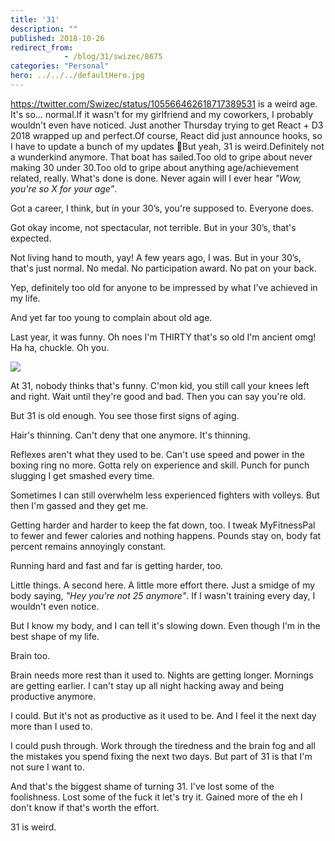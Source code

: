 ```yaml
---
title: '31'
description: ""
published: 2018-10-26
redirect_from: 
            - /blog/31/swizec/8675
categories: "Personal"
hero: ../../../defaultHero.jpg
---
```

https://twitter.com/Swizec/status/105566462618717389531 is a weird age. It&#x27;s so… normal.If it wasn&#x27;t for my girlfriend and my coworkers, I probably wouldn&#x27;t even have noticed. Just another Thursday trying to get React + D3 2018 wrapped up and perfect.Of course, React did just announce hooks, so I have to update a bunch of my updates 🤔But yeah, 31 is weird.Definitely not a wunderkind anymore. That boat has sailed.Too old to gripe about never making 30 under 30.Too old to gripe about anything age/achievement related, really. What&#x27;s done is done. Never again will I ever hear _&quot;Wow, you&#x27;re so X for your age”_.

Got a career, I think, but in your 30’s, you&#x27;re supposed to. Everyone does.

Got okay income, not spectacular, not terrible. But in your 30’s, that&#x27;s expected.

Not living hand to mouth, yay! A few years ago, I was. But in your 30’s, that&#x27;s just normal. No medal. No participation award. No pat on your back.

Yep, definitely too old for anyone to be impressed by what I&#x27;ve achieved in my life.

And yet far too young to complain about old age.

Last year, it was funny. Oh noes I&#x27;m THIRTY that&#x27;s so old I&#x27;m ancient omg! Ha ha, chuckle. Oh you.

![](./img/media-9EwnzGNjvmIG4-giphy.gif)

At 31, nobody thinks that&#x27;s funny. C&#x27;mon kid, you still call your knees left and right. Wait until they&#x27;re good and bad. Then you can say you&#x27;re old.

But 31 is old enough. You see those first signs of aging.

Hair&#x27;s thinning. Can&#x27;t deny that one anymore. It&#x27;s thinning.

Reflexes aren&#x27;t what they used to be. Can&#x27;t use speed and power in the boxing ring no more. Gotta rely on experience and skill. Punch for punch slugging I get smashed every time.

Sometimes I can still overwhelm less experienced fighters with volleys. But then I&#x27;m gassed and they get me.

Getting harder and harder to keep the fat down, too. I tweak MyFitnessPal to fewer and fewer calories and nothing happens. Pounds stay on, body fat percent remains annoyingly constant.

Running hard and fast and far is getting harder, too.

Little things. A second here. A little more effort there. Just a smidge of my body saying, _&quot;Hey you&#x27;re not 25 anymore&quot;_. If I wasn&#x27;t training every day, I wouldn&#x27;t even notice.

But I know my body, and I can tell it&#x27;s slowing down. Even though I&#x27;m in the best shape of my life.

Brain too.

Brain needs more rest than it used to. Nights are getting longer. Mornings are getting earlier. I can&#x27;t stay up all night hacking away and being productive anymore.

I could. But it&#x27;s not as productive as it used to be. And I feel it the next day more than I used to.

I could push through. Work through the tiredness and the brain fog and all the mistakes you spend fixing the next two days. But part of 31 is that I&#x27;m not sure I want to.

And that&#x27;s the biggest shame of turning 31. I&#x27;ve lost some of the foolishness. Lost some of the fuck it let&#x27;s try it. Gained more of the eh I don&#x27;t know if that&#x27;s worth the effort.

31 is weird.
